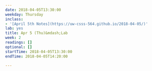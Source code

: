 ```yaml
---
date: 2018-04-05T13:30:00
weekday: Thursday
inclass:
- '[April 5th Notes](https://uw-csss-564.github.io/2018-04-05/)'
lab: yes
title: Apr 5 (Thu)&mdash;Lab
week: 2
readings: []
optional: []
startTime: 2018-04-05T13:30:00
endTime: 2018-04-05T14:20:00

---
```

